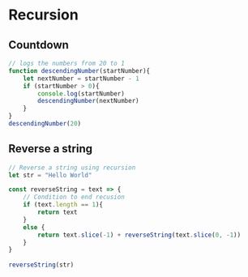 # Recursion

## Countdown

```js copy
// logs the numbers from 20 to 1 
function descendingNumber(startNumber){
    let nextNumber = startNumber - 1
    if (startNumber > 0){
        console.log(startNumber)
        descendingNumber(nextNumber)
    }
}
descendingNumber(20)
```

## Reverse a string
```js copy
// Reverse a string using recursion
let str = "Hello World"

const reverseString = text => {
    // Condition to end recusion
    if (text.length == 1){
        return text
    }
    else {
        return text.slice(-1) + reverseString(text.slice(0, -1))
    }
}
    
reverseString(str)
```